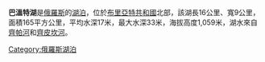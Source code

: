 '''巴溫特湖'''是[[俄羅斯|俄羅斯]]的[[湖泊|湖泊]]，位於[[布里亞特共和國|布里亞特共和國]]北部，該湖長16公里、寬9公里，面積165平方公里，平均水深17米，最大水深33米，海拔高度1,059米，湖水來自[[齊帕河|齊帕河]]和[[齊皮坎河|齊皮坎河]]。

{{Russia-geo-stub}}
[[Category:俄羅斯湖泊|Category:俄羅斯湖泊]]